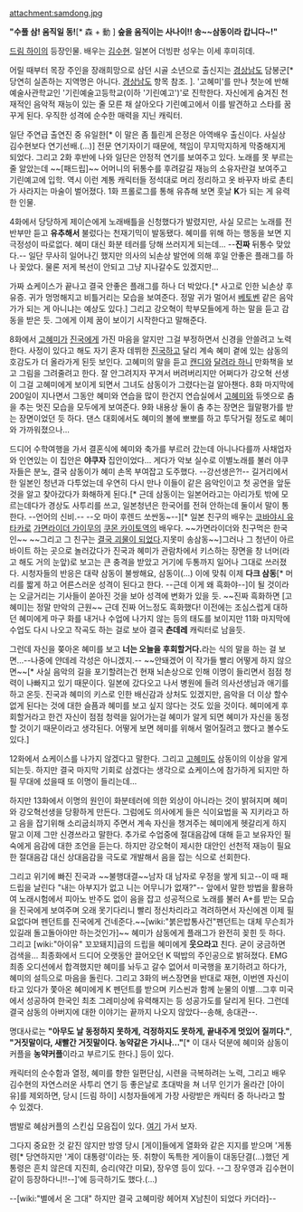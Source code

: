 attachment:samdong.jpg

'''"수풀 삼! 움직일 동!'''[* 森 + 動 ] '''숲을 움직이는 사나이!! 송~~삼동이라 캅니다~!"'''

[[드림 하이]]의 등장인물. 배우는 [[김수현(1988)|김수현]]. 일본어 더빙판 성우는 이세 후미히데.

어릴 때부터 목장 주인을 장래희망으로 삼던 시골 소년으로 출신지는 [[경상남도]] 담봉군[* 당연히 실존하는 지역명은 아니다. [[경상남도]] 항목 참조. ]. '고혜미'를 만나 첫눈에 반해 예술사관학교인 '기린예술고등학교(이하 '기린예고')'로 진학한다. 자신에게 숨겨진 천재적인 음악적 재능이 있는 줄 모른 채 살아오다 기린예고에서 이를 발견하고 스타를 꿈꾸게 된다. 우직한 성격에 순수한 매력을 지닌 캐릭터.

일단 주연급 출연진 중 유일한[* 이 말은 좀 틀린게 은정은 아역배우 출신이다. 사실상 김수현보다 연기선배.(...)] 전문 연기자이기 때문에, 책임이 무지막지하게 막중해지게 되었다. 그리고 2화 후반에 나와 일단은 안정적 연기를 보여주고 있다. 노래를 못 부르는줄 알았는데 ~~[패드립]~~ 어머니의 뒤통수를 후려갈길 재능의 소유자란걸 보여주고 기린예고에 입학. 역시 이런 계통 캐릭터들 정석대로 머리 정리하고 옷 바꾸자 바로 촌티가 사라지는 마술이 벌어졌다. 1화 프롤로그를 통해 유츄해 보면 훗날 '''K'''가 되는 게 유력한 인물.

4화에서 당당하게 제이슨에게 노래배틀을 신청했다가 발렸지만, 사실 모르는 노래를  전반부만 듣고 '''유추해서''' 불렀다는 천재기믹이 발동됐다. 혜미를 위해 하는 행동을 보면 지극정성이 따로없다. 혜미 대신 화분 테러를 당해 쓰러지게 되는데… --'''진짜''' 뒤통수 맞았다.-- 일단 무사히 일어나긴 했지만 의사의 뇌손상 발언에 의해 후일 안좋은 플래그를 하나 꽂았다. 물론 저게 복선이 안되고 그냥 지나갈수도 있겠지만…

가짜 쇼케이스가 끝나고 결국 안좋은 플래그를 하나 더 박았다.[* 사고로 인한 뇌손상 후유증. 귀가 멍멍해지고 비틀거리는 모습을 보여준다. 정말 귀가 멀어서 [[베토벤]] 같은 음악가가 되는 게 아니냐는 예상도 있다.] 그리고 강오혁이 학부모들에게 하는 말을 듣고 감동을 받은 듯. 그에게 이제 꿈이 보이기 시작한다고 말해준다.

8화에서 [[고혜미]]가 [[진국]]에게 가진 마음을 알지만 그걸 부정하면서 신경을 안쓸려고 노력한다. 사정이 있다고 해도 자기 혼자 데뷔한 [[진국]]하고 달리 계속 혜미 곁에 있는 삼동의 호감도가 더 올라가게 된듯 보인다. 고혜미의 말을 듣고 [[캔디]]와 [[달려라 하니]] 만화책을 보고 그림을 그려줄려고 한다. 잘 안그려지자 꾸겨서 버려버리지만 어쩌다가 강오혁 선생이 그걸 고혜미에게 보이게 되면서 그녀도 삼동이가 그렸다는걸 알아챈다. 8화 마지막에 200일이 지나면서 그동안 혜미와 연습을 많이 한건지 연습실에서 [[고혜미]]와 듀엣으로 춤을 추는 멋진 모습을 모두에게 보여준다. 9화 내용상 둘이 춤 추는 장면은 월말평가를 받는 장면이었던 듯 하다. 댄스 대회에서도 혜미의 볼에 뽀뽀를 하고 투닥거릴 정도로 혜미와 가까워졌으나…

드디어 수학여행을 가서 결혼식에 혜미와 축가를 부르러 갔는데 아니나다를까 사채업자와 인연있는 이 집안은 '''야쿠자''' 집안이었다… 게다가 악보 실수로 이별노래를 불러 야쿠자들은 분노, 결국 삼동이가 혜미 손목 부여잡고 도주했다. --강선생은?!-- 길거리에서 한 일본인 청년과 다투었는데 우연히 다시 만나 이들이 같은 음악인이고 첫 공연을 앞둔 것을 알고 찾아갔다가 화해하게 된다.[* 근데 삼동이는 일본어라고는 아리가토 밖에 모르는데다가 경상도 사투리를 쓰고, 일본청년은 한국어를 전혀 안하는데 둘이서 말이 통한다. --언어의 신비.-- --오 마이 후렌드 쏘싼동~--][* 일본 친구의 배우는 [[코바야시 유타카]]로 [[가면라이더 가이무]]의 [[쿠몬 카이토]]역의 배우다. ~~가면라이더와 친구먹은 한국인~~ ~~그리고 그 친구는 [[로드 바론|결국 괴물이 되었다]].지못미 송삼동~~]그러나 그 청년이 아르바이트 하는 곳으로 놀러갔다가 진국과 혜미가 관람차에서 키스하는 장면을 창 너머(라고 해도 거의 눈앞)로 보고는 큰 충격을 받았고 거기에 두통까지 일어나 그대로 쓰러졌다. 시청자들의 반응은 대략 삼동이 불쌍해요, 삼동이(…) 이에 맞춰 이제 '''다크 삼동'''[* 머리를 짧게 하고 어른스러운 성격이 된다고 한다. --근데 이게 왜 흑화야--]이 될 것이라는 오글거리는 기사들이 쏟아진 것을 보아 성격에 변화가 있을 듯. ~~진짜 흑화하면 [고혜미]는 정말 만악의 근원~~ 근데 진짜 어느정도 흑화했다! 이전에는 조심스럽게 대하던 혜미에게 마구 화를 내거나 수업에 나가지 않는 등의 태도를 보이지만 11화 마지막에 수업도 다시 나오고 작곡도 하는 걸로 보아 결국 '''츤데레''' 캐릭터로 남을듯. 

그런데 자신을 쫒아온 혜미를 보고 '''너는 오늘을 후회할거다.'''라는 식의 말을 하는 걸 보면…--나중에 얀데레 각성은 아니겠지.-- ~~안돼겠어 이 작가들 빨리 어떻게 하지 않으면~~[* 사실 음악의 길을 포기할려는건 현재 뇌손상으로 인해 이명이 들리면서 점점 청력이 나빠지고 있기 때문이다. 일본에 갔다오고 나서 병원에 들려 의사선생님과 애기를 하고 온듯. 진국과 혜미의 키스로 인한 배신감과 상처도 있겠지만, 음악을 더 이상 할수 없게 된다는 것에 대한 슬픔과 혜미를 보고 싶지 않다는 것도 있을 것이다. 혜미에게 후회할거라고 한건 자신이 점점 청력을 잃어가는걸 혜미가 알게 되면 혜미가 자신을 동정할 것이기 때문이라고 생각된다. 어떻게 보면 헤미를 위해서 멀어질려고 했다고 볼수도 있다.]

12화에서 쇼케이스를 나가지 않겠다고 말한다. 그리고 [[고혜미]]도 삼동이의 이상을 알게 되는듯. 하지만 결국 마지막 기회로 삼겠다는 생각으로 쇼케이스에 참가하게 되지만 하필 무대에 섰을때 또 이명이 들리는데...

하지만 13화에서 이명의 원인이 화분테러에 의한 외상이 아니라는 것이 밝혀지며 혜미와 강오혁선생을 당황하게 만든다. 그럼에도 의사에게 들은 식이요법을 꼭 지키라고 하고 음을 잡기위해 소리굽쇠까지 주면서 계속 자신을 챙겨주는 혜미에게 헷갈리게 하지 말고 이제 그만 신경쓰라고 말한다. 추가로 수업중에 절대음감에 대해 듣고 보유자인 필숙에게 음감에 대한 조언을 듣는다. 하지만 강오혁이 제시한 대안인 선천적 재능이 필요한 절대음감 대신 상대음감을 극도로 개발해서 음을 잡는 식으로 선회한다.

그리고 위기에 빠진 진국과 ~~불행대결~~남자 대 남자로 우정을 쌓게 되고--이 때 패드립을 날린다 "내는 아부지가 없고 니는 어무니가 없재?"-- 앞에서 말한 방법을 활용하여 노래시험에서 피아노 반주도 없이 음을 잡고 성공적으로 노래를 불러 A+를 받는 모습을 진국에게 보여주며 오래 못기다리니 빨리 정신차리라고 격려하면서 자신에겐 이제 필요없다며 펜던트를 진국에게 건네준다.~~[wiki:"붉은밥통사건"펜던트는 대체 무슨죄가 있길래 돌고돌아야만 하는것인가]~~ 혜미가 삼동에게 플래그가 완전히 꽂힌 듯 하다. 그리고 [wiki:"아이유" 꼬꼬돼지]급의 드립을 혜미에게 '''웃으라고''' 친다. 굳이 궁금하면 검색을... 최종화에서 드디어 오랫동안 끌어오던 K 떡밥의 주인공으로 밝혀졌다. EMG 최종 오디션에서 합격했지만 혜미를 놔두고 갈수 없어서 미국행을 포기하려고 하다가, 혜미의 설득으로 마음을 돌린다. 그리고 3화의 버스장면을 반대로 재현, 이번엔 자신이 타고 있다가 쫓아온 혜미에게 K 펜던트를 받으며 키스씬과 함께 눈물의 이별...그후 미국에서 성공하여 한국인 최초 그레미상에 유력해지는 등 성공가도를 달리게 된다. 그런데 결국 삼동의 아버지에 대한 이야기는 끝까지 나오지 않았다--송해, 송대관--.

명대사로는 '''"아무도 날 동정하지 못하게, 걱정하지도 못하게, 끝내주게 멋있어 질끼다."''', '''"거짓말이다, 새빨간 거짓말이다. 농약같은 가시나..."'''[* 이 대사 덕분에 혜미와 삼동이 커플을 '''농약커플'''이라고 부르기도 한다.] 등이 있다.

캐릭터의 순수함과 열정, 혜미를 향한 일편단심, 시련을 극복하려는 노력, 그리고 배우 김수현의 자연스러운 사투리 연기 등 좋은날로 초대박을 쳐 너무 인기가 올라간 [아이유]를 제외하면, 당시 [드림 하이] 시청자들에게 가장 사랑받은 캐릭터 중 하나라고 할 수 있겠다.

뱀발로 혜삼커플의 스킨십 모음집이 있다. [http://gall.dcinside.com/list.php?id=dreamhigh&no=58495 여기] 가서 보자.

그다지 중요한 것 같진 않지만 방영 당시 [게이]들에게 열화와 같은 지지를 받으며 '게통령[* 당연하지만 '게이 대통령'이라는 뜻. 취향이 독특한 게이들이 대동단결(...)했던 게통령은 흔치 않은데 지진희, 승리(약간 미묘), 장우영 등이 있다. --그 장우영과 김수현이 같이 등장하다니!!--]'에 등극하기도 했다.(...)

--[wiki:"별에서 온 그대" 하지만 결국 고혜미랑 헤어져 X남친이 되었다 카더라]--
